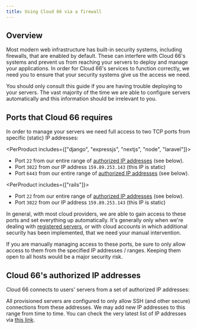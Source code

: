 ```yaml
---
title: Using Cloud 66 via a firewall
---
```


## Overview

Most modern web infrastructure has built-in security systems, including firewalls, that are enabled by default. These can interfere with Cloud 66's systems and prevent us from reaching your servers to deploy and manage your applications. In order for Cloud 66's services to function correctly, we need you to ensure that your security systems give us the access we need.

<Callout type="warning" title="This guide may not apply to you">
You should only consult this guide if you are having trouble deploying to your servers. The vast majority of the time we are able to configure servers automatically and this information should be irrelevant to you. 
</Callout>

## Ports that Cloud 66 requires

In order to manage your servers we need full access to two TCP ports from specific (static) IP addresses:

<PerProduct includes={["django", "expressjs", "nextjs", "node", "laravel"]}>
- Port `22` from our entire range of [authorized IP addresses](#cloud-66s-authorized-ip-addresses) (see below).
- Port `3022` from our IP address `159.89.253.143` (this IP is static)
- Port `6443` from our entire range of [authorized IP addresses](#cloud-66s-authorized-ip-addresses) (see below).
</PerProduct>

<PerProduct includes={["rails"]}>
- Port `22` from our entire range of [authorized IP addresses](#cloud-66s-authorized-ip-addresses) (see below).
- Port `3022` from our IP address `159.89.253.143` (this IP is static)
</PerProduct>

In general, with most cloud providers, we are able to gain access to these ports and set everything up automatically. It's generally only when we're dealing with [registered servers](/:product/:version?/servers/registered-servers), or with cloud accounts in which additional security has been implemented, that we need your manual intervention. 

<Callout type="error" title="Specify IP addresses">
If you are manually managing access to these ports, be sure to only allow access to them from the specified IP addresses / ranges. Keeping them open to all hosts would be a major security risk. 
</Callout>

## Cloud 66's authorized IP addresses

Cloud 66 connects to users' servers from a set of authorized IP addresses:

<IpList >
</IpList>

All provisioned servers are configured to only allow SSH (and other secure) connections from these addresses. We may add new IP addresses to this range from time to time. You can check the very latest list of IP addresses via [this link](https://app.cloud66.com/authorized_ips).